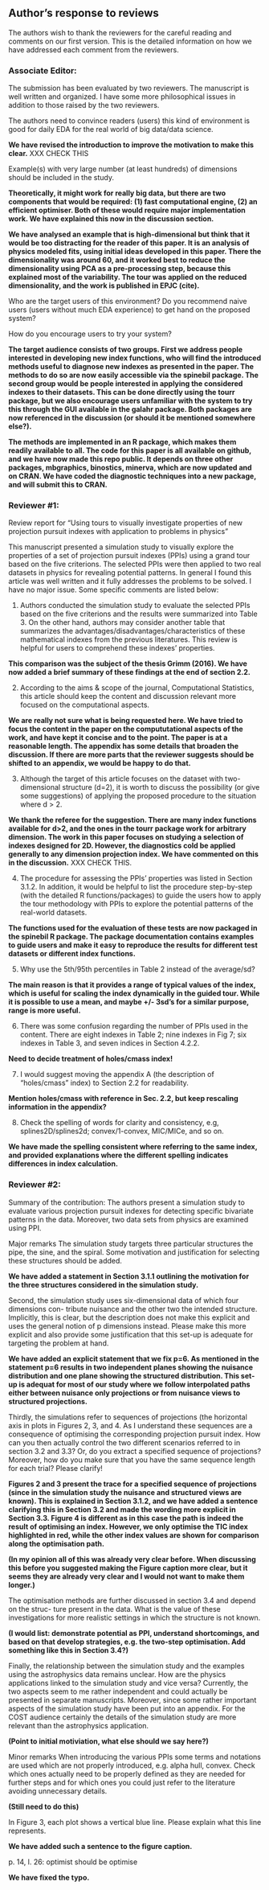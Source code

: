 ## Author's response to reviews

The authors wish to thank the reviewers for the careful reading and comments on our first version. This is the detailed information on how we have addressed each comment from the reviewers.

### Associate Editor:

The submission has been evaluated by two reviewers. The manuscript is well written and organized. I have some more philosophical issues in addition to those raised by the two reviewers.

The authors need to convince readers (users) this kind of environment is good for daily EDA for the real world of big data/data science.

**We have revised the introduction to improve the motivation to make this clear.** XXX CHECK THIS

Example(s) with very large number (at least hundreds) of dimensions should be included in the study.

**Theoretically, it might work for really big data, but there are two components that would be required: (1) fast computational engine, (2) an efficient optimiser. Both of these would require major implementation work. We have explained this now in the discussion section.**

**We have analysed an example that is high-dimensional but think that it would be too distracting for the reader of this paper. It is an analysis of physics modeled fits, using initial ideas developed in this paper. There the dimensionality was around 60, and it worked best to reduce the dimensionality using PCA as a pre-processing step, because this explained most of the variability. The tour was applied on the reduced dimensionality, and the work is published in EPJC (cite).**

Who are the target users of this environment? Do you recommend naive users (users without much EDA experience) to get hand on the proposed system?

How do you encourage users to try your system?

**The target audience consists of two groups. First we address people interested in developing new index functions, who will find the introduced methods useful to diagnose new indexes as presented in the paper. The methods to do so are now easily accessible via the spinebil package. The second group would be people interested in applying the considered indexes to their datasets. This can be done directly using the tourr package, but we also encourage users unfamiliar with the system to try this through the GUI available in the galahr package. Both packages are now referenced in the discussion (or should it be mentioned somewhere else?).**

**The methods are implemented in an R package, which makes them readily available to all. The code for this paper is all available on github, and we have now made this repo public. It depends on three other packages, mbgraphics, binostics, minerva, which are now updated and on CRAN. We have coded the diagnostic techniques into a new package, and will submit this to CRAN.**

### Reviewer #1: 

Review report for "Using tours to visually investigate properties of new projection pursuit indexes with application to problems in physics"

This manuscript presented a simulation study to visually explore the properties of a set of projection pursuit indexes (PPIs) using a grand tour based on the five criterions. The selected PPIs were then applied to two real datasets in physics for revealing potential patterns. In general I found this article was well written and it fully addresses the problems to be solved. I have no major issue. Some specific comments are listed below:

1) Authors conducted the simulation study to evaluate the selected PPIs based on the five criterions and the results were summarized into Table 3. On the other hand, authors may consider another table that summarizes the advantages/disadvantages/characteristics of these mathematical indexes from the previous literatures. This review is helpful for users to comprehend these indexes' properties.

**This comparison was the subject of the thesis Grimm (2016). We have now added a brief summary of these findings at the end of section 2.2.**

2) According to the aims & scope of the journal, Computational Statistics, this article should keep the content and discussion relevant more focused on the computational aspects.

**We are really not sure what is being requested here. We have tried to focus the content in the paper on the compututational aspects of the work, and have kept it concise and to the point. The paper is at a reasonable length. The appendix has some details that broaden the discussion. If there are more parts that the reviewer suggests should be shifted to an appendix, we would be happy to do that.**

3) Although the target of this article focuses on the dataset with two-dimensional structure (d=2), it is worth to discuss the possibility (or give some suggestions) of applying the proposed procedure to the situation where d > 2.

**We thank the referee for the suggestion. There are many index functions available for d>2, and the ones in the tourr package work for arbitrary dimension. The work in this paper focuses on studying a selection of indexes designed for 2D. However, the diagnostics cold be applied generally to any dimension projection index. We have commented on this in the discussion.** XXX CHECK THIS.

4) The procedure for assessing the PPIs' properties was listed in Section 3.1.2. In addition, it would be helpful to list the procedure step-by-step (with the detailed R functions/packages) to guide the users how to apply the tour methodology with PPIs to explore the potential patterns of the real-world datasets. 

**The functions used for the evaluation of these tests are now packaged in the spinebil R package. The package documentation contains examples to guide users and make it easy to reproduce the results for different test datasets or different index functions.**

5) Why use the 5th/95th percentiles in Table 2 instead of the average/sd?

**The main reason is that it provides a range of typical values of the index, which is useful for scaling the index dynamically in the guided tour. While it is possible to use a mean, and maybe +/- 3sd's for a similar purpose, range is more useful.**

6) There was some confusion regarding the number of PPIs used in the content. There are eight indexes in Table 2; nine indexes in Fig 7; six indexes in Table 3, and seven indices in Section 4.2.2.

**Need to decide treatment of holes/cmass index!**

7) I would suggest moving the appendix A (the description of "holes/cmass" index) to Section 2.2 for readability.

**Mention holes/cmass with reference in Sec. 2.2, but keep rescaling information in the appendix?**

8) Check the spelling of words for clarity and consistency, e.g, splines2D/splines2d; convex/1-convex, MIC/MICe, and so on.

**We have made the spelling consistent where referring to the same index, and provided explanations where the different spelling indicates differences in index calculation.**

### Reviewer #2:

Summary of the contribution:
The authors present a simulation study to evaluate various projection pursuit indexes for detecting specific bivariate patterns in the data. Moreover, two data sets from physics are examined using PPI.

Major remarks
The simulation study targets three particular structures the pipe, the sine, and the spiral. Some motivation and justification for selecting these structures should be added.

 **We have added a statement in Section 3.1.1 outlining the motivation for the three structures considered in the simulation study.**

Second, the simulation study uses six-dimensional data of which four dimensions con- tribute nuisance and the other two the intended structure. Implicitly, this is clear, but the description does not make this explicit and uses the general notion of p dimensions instead. Please make this more explicit and also provide some justification that this set-up is adequate for targeting the problem at hand.

**We have added an explicit statement that we fix p=6. As mentioned in the statement p=6 results in two independent planes showing the nuisance distribution and one plane showing the structured distribution. This set-up is adequat for most of our study where we follow interpolated paths either between nuisance only projections or from nuisance views to structured projections.**

Thirdly, the simulations refer to sequences of projections (the horizontal axis in plots in Figures 2, 3, and 4. As I understand these sequences are a consequence of optimising the corresponding projection pursuit index. How can you then actually control the two different scenarios referred to in section 3.2 and 3.3? Or, do you extract a specified sequence of projections? Moreover, how do you make sure that you have the same sequence length for each trial? Please clarify!

**Figures 2 and 3 present the trace for a specified sequence of projections (since in the simulation study the nuisance and structured views are known). This is explained in Section 3.1.2, and we have added a sentence clarifying this in Section 3.2 and made the wording more explicit in Section 3.3. Figure 4 is different as in this case the path is indeed the result of optimising an index. However, we only optimise the TIC index highlighted in red, while the other index values are shown for comparison along the optimisation path.**

**(In my opinion all of this was already very clear before. When discussing this before you suggested making the Figure caption more clear, but it seems they are already very clear and I would not want to make them longer.)**

The optimisation methods are further discussed in section 3.4 and depend on the struc- ture present in the data. What is the value of these investigations for more realistic settings in which the structure is not known.

**(I would list: demonstrate potential as PPI, understand shortcomings, and based on that develop strategies, e.g. the two-step optimisation. Add something like this in Section 3.4?)**

Finally, the relationship between the simulation study and the examples using the astrophysics data remains unclear. How are the physics applications linked to the simulation study and vice versa? Currently, the two aspects seem to me rather independent and could actually be presented in separate manuscripts. Moreover, since some rather important aspects of the simulation study have been put into an appendix. For the COST audience certainly the details of the simulation study are more relevant than the astrophysics application.

**(Point to initial motiviation, what else should we say here?)**

Minor remarks
When introducing the various PPIs some terms and notations are used which are not properly introduced, e.g. alpha hull, convex. Check which ones actually need to be properly defined as they are needed for further steps and for which ones you could just refer to the literature avoiding unnecessary details.

**(Still need to do this)**

In Figure 3, each plot shows a vertical blue line. Please explain what this line represents.

**We have added such a sentence to the figure caption.**

p. 14, l. 26: optimist should be optimise

**We have fixed the typo.**
